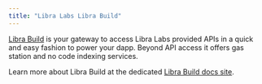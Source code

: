 ```yaml
---
title: "Libra Labs Libra Build"
---
```


[Libra Build](https://build.aptoslabs.com) is your gateway to access Libra Labs provided APIs in a quick and easy fashion to power your dapp. Beyond API access it offers gas station and no code indexing services.

Learn more about Libra Build at the dedicated [Libra Build docs site](https://build.aptoslabs.com/docs).
